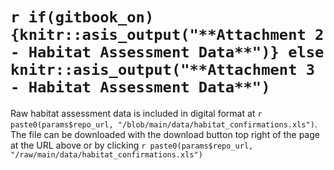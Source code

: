 #  `r if(gitbook_on){knitr::asis_output("**Attachment 2 - Habitat Assessment Data**")} else knitr::asis_output("**Attachment 3 - Habitat Assessment Data**")` {-}

Raw habitat assessment data is included in digital format at `r paste0(params$repo_url, "/blob/main/data/habitat_confirmations.xls")`. The file can be downloaded with the download button top right of the page at the URL above or by clicking `r paste0(params$repo_url, "/raw/main/data/habitat_confirmations.xls")`




